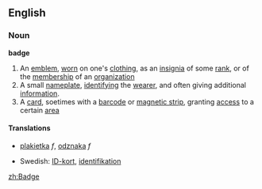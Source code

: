 ==English==
===Noun===
'''badge'''
# An [[emblem]], [[worn]] on one's [[clothing]], as an [[insignia]] of some [[rank]], or of the [[membership]] of an [[organization]]
# A small [[nameplate]], [[identifying]] the [[wearer]], and often giving additional [[information]].
# A [[card]], soetimes with a [[barcode]] or [[magnetic strip]], granting [[access]] to a certain [[area]]

====Translations====
*{{pl}} [[plakietka]] ''f'', [[odznaka]] ''f''
*Swedish: [[ID-kort]], [[identifikation]]

[[zh:Badge]]